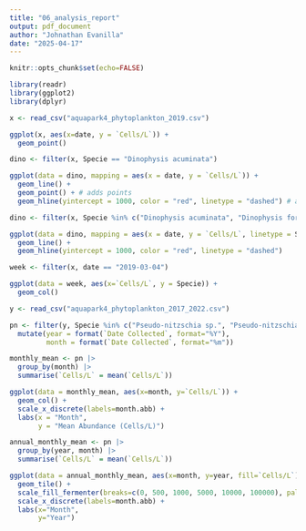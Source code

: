 ```yaml
---
title: "06_analysis_report"
output: pdf_document
author: "Johnathan Evanilla"
date: "2025-04-17"
---
```



```r
knitr::opts_chunk$set(echo=FALSE)
```



```r
library(readr)
library(ggplot2)
library(dplyr)
```


```r
x <- read_csv("aquapark4_phytoplankton_2019.csv")
```


```r
ggplot(x, aes(x=date, y = `Cells/L`)) +
  geom_point()
```



```r
dino <- filter(x, Specie == "Dinophysis acuminata")
```


```r
ggplot(data = dino, mapping = aes(x = date, y = `Cells/L`)) +
  geom_line() +
  geom_point() + # adds points
  geom_hline(yintercept = 1000, color = "red", linetype = "dashed") # alert threshold
```




```r
dino <- filter(x, Specie %in% c("Dinophysis acuminata", "Dinophysis fortii", "Dinophysis sp."))
```


```r
ggplot(data = dino, mapping = aes(x = date, y = `Cells/L`, linetype = Specie)) +
  geom_line() +
  geom_hline(yintercept = 1000, color = "red", linetype = "dashed") 
```


```r
week <- filter(x, date == "2019-03-04")
```


```r
ggplot(data = week, aes(x=`Cells/L`, y = Specie)) +
  geom_col()
```



```r
y <- read_csv("aquapark4_phytoplankton_2017_2022.csv")
```


```r
pn <- filter(y, Specie %in% c("Pseudo-nitzschia sp.", "Pseudo-nitzschia seriata gr.", "Pseudo-nitzschia delicatissima gr.")) |>
  mutate(year = format(`Date Collected`, format="%Y"),
         month = format(`Date Collected`, format="%m"))
```



```r
monthly_mean <- pn |>
  group_by(month) |>
  summarise(`Cells/L` = mean(`Cells/L`))
```


```r
ggplot(data = monthly_mean, aes(x=month, y=`Cells/L`)) +
  geom_col() +
  scale_x_discrete(labels=month.abb) +
  labs(x = "Month", 
       y = "Mean Abundance (Cells/L)")
```



```r
annual_monthly_mean <- pn |>
  group_by(year, month) |>
  summarise(`Cells/L` = mean(`Cells/L`))
```


```r
ggplot(data = annual_monthly_mean, aes(x=month, y=year, fill=`Cells/L`)) +
  geom_tile() +
  scale_fill_fermenter(breaks=c(0, 500, 1000, 5000, 10000, 100000), palette="Spectral") +
  scale_x_discrete(labels=month.abb) +
  labs(x="Month",
       y="Year")
```







